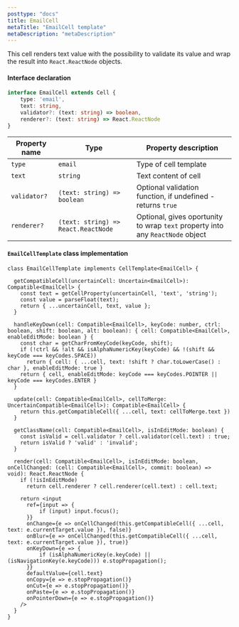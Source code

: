 ```yaml
---
posttype: "docs"
title: EmailCell
metaTitle: "EmailCell template"
metaDescription: "metaDescription"
---
```


This cell renders text value with the possibility to validate its value and wrap the result into `React.ReactNode` objects.

#### Interface declaration 

```ts
interface EmailCell extends Cell {
    type: 'email',
    text: string,
    validator?: (text: string) => boolean,
    renderer?: (text: string) => React.ReactNode
}
```

| Property name     | Type                                  | Property description | 
| ------------      | -------------                         | -------------------- |
| `type`            | `email`                               | Type of cell template | 
| `text`            | `string`                              | Text content of cell | 
| `validator?`      | `(text: string) => boolean`           | Optional validation function, if undefined - returns `true`  | 
| `renderer?`       | `(text: string) => React.ReactNode`   | Optional, gives oportunity to wrap `text` property into any `ReactNode` object | 


#### `EmailCellTemplate` class implementation

```tsx
class EmailCellTemplate implements CellTemplate<EmailCell> {

  getCompatibleCell(uncertainCell: Uncertain<EmailCell>): Compatible<EmailCell> {
    const text = getCellProperty(uncertainCell, 'text', 'string');
    const value = parseFloat(text);
    return { ...uncertainCell, text, value };
  }

  handleKeyDown(cell: Compatible<EmailCell>, keyCode: number, ctrl: boolean, shift: boolean, alt: boolean): { cell: Compatible<EmailCell>, enableEditMode: boolean } {
    const char = getCharFromKeyCode(keyCode, shift);
    if (!ctrl && !alt && isAlphaNumericKey(keyCode) && !(shift && keyCode === keyCodes.SPACE))
      return { cell: { ...cell, text: !shift ? char.toLowerCase() : char }, enableEditMode: true }
    return { cell, enableEditMode: keyCode === keyCodes.POINTER || keyCode === keyCodes.ENTER }
  }

  update(cell: Compatible<EmailCell>, cellToMerge: UncertainCompatible<EmailCell>): Compatible<EmailCell> {
    return this.getCompatibleCell({ ...cell, text: cellToMerge.text })
  }

  getClassName(cell: Compatible<EmailCell>, isInEditMode: boolean) {
    const isValid = cell.validator ? cell.validator(cell.text) : true;
    return isValid ? 'valid' : 'invalid';
  }

  render(cell: Compatible<EmailCell>, isInEditMode: boolean, onCellChanged: (cell: Compatible<EmailCell>, commit: boolean) => void): React.ReactNode {
    if (!isInEditMode)
      return cell.renderer ? cell.renderer(cell.text) : cell.text;

    return <input
      ref={input => {
          if (input) input.focus();
      }}
      onChange={e => onCellChanged(this.getCompatibleCell({ ...cell, text: e.currentTarget.value }), false)}
      onBlur={e => onCellChanged(this.getCompatibleCell({ ...cell, text: e.currentTarget.value }), true)}
      onKeyDown={e => {
          if (isAlphaNumericKey(e.keyCode) || (isNavigationKey(e.keyCode))) e.stopPropagation();
      }}
      defaultValue={cell.text}
      onCopy={e => e.stopPropagation()}
      onCut={e => e.stopPropagation()}
      onPaste={e => e.stopPropagation()}
      onPointerDown={e => e.stopPropagation()}
    />
  }
}
```